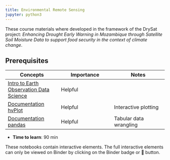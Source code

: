 ```yaml
---
title: Environmental Remote Sensing
jupyter: python3
---
```



These course materials where developed in the framework of the DrySat project: *Enhancing Drought Early Warning in Mozambique through Satellite Soil Moisture Data to support food security in the context of climate change*.

## Prerequisites

| Concepts | Importance | Notes |
|---|---|---|
| [Intro to Earth Observation Data Science](https://projectpythia.org/eo-datascience-cookbook/README.html) | Helpful | |
| [Documentation hvPlot](https://hvplot.holoviz.org/)|Helpful|Interactive plotting|
| [Documentation pandas](https://pandas.pydata.org/)|Helpful|Tabular data wrangling|

- **Time to learn**: 90 min

::: {.callout-note}
These notebooks contain interactive elements. The full interactive elements can
only be viewed on Binder by clicking on the Binder badge or 🚀 button.
:::

